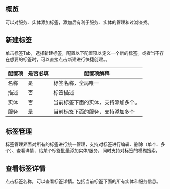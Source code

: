 ## 概览
可以对服务、实体添加标签，添加后有利于服务、实体的管理和过滤查找。

## 新建标签
单击标签Tab，选择新建标签，配置以下配置项以定义一个新的标签。或者当不存在想要的标签时，可以直接点击新建进行快捷创建。。

| 配置项 | 是否必填 | 配置项解释 |
|-|-|-|
| 名称       | 是      | 标签名称，全局唯一 | 
| 描述   | 否       | 标签描述      | 
| 实体    | 否       | 当前标签下面的实体，支持添加多个。 |   
| 服务    | 是       | 当前标签下面的服务，支持添加多个                       | 

## 标签管理
标签管理界面对所有的标签进行统一管理，支持对标签进行编辑、删除（单个、多个）、查看详情、给某个标签批量添加实体/服务，同时支持对标签的模糊搜索。

## 查看标签详情
点击标签名称，可以查看标签详情。包括当前标签下面的所有实体和服务信息。



